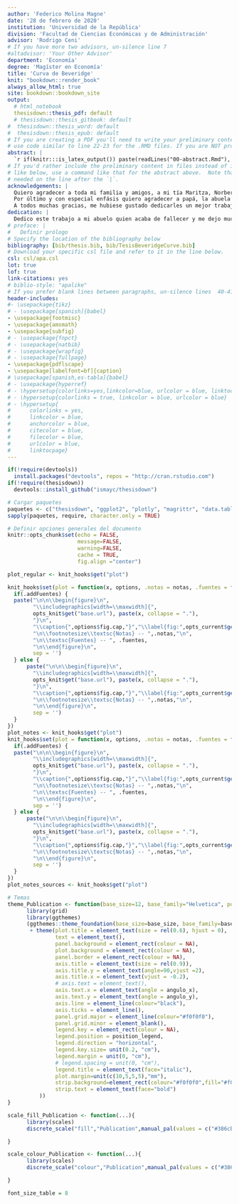 ```yaml
---
author: 'Federico Molina Magne'
date: '28 de febrero de 2020'
institution: 'Universidad de la República'
division: 'Facultad de Ciencias Económicas y de Administración'
advisor: 'Rodrigo Ceni'
# If you have more two advisors, un-silence line 7
#altadvisor: 'Your Other Advisor'
department: 'Economía'
degree: 'Magíster en Economía'
title: 'Curva de Beveridge'
knit: "bookdown::render_book"
always_allow_html: true
site: bookdown::bookdown_site
output: 
  # html_notebook
  thesisdown::thesis_pdf: default
  # thesisdown::thesis_gitbook: default
#  thesisdown::thesis_word: default
#  thesisdown::thesis_epub: default
# If you are creating a PDF you'll need to write your preliminary content (e.g., abstract, acknowledgements) here or
# use code similar to line 22-23 for the .RMD files. If you are NOT producing a PDF, you can delete or silence lines 21-32 in this YAML header.
abstract: |
  `r if(knitr:::is_latex_output()) paste(readLines("00-abstract.Rmd"), collapse = '\n  ')`
# If you'd rather include the preliminary content in files instead of inline
# like below, use a command like that for the abstract above.  Note that a tab is 
# needed on the line after the `|`.
acknowledgements: |
  Quiero agradecer a toda mi familia y amigos, a mi tía Maritza, Norberto y primas que no veo hace más de diez años. Mi abuela lulo y tíos Jorge y Paola que no van a poder estar y me vieron crecer, a mi grandes amigos casi hermanos Pancho (y sus viejos), el gordo droga, wismael, paoli, motuco, manolete (y al comandante), a la banda supercheto y otros tantos que tampoco van a poder estar. A mis amigos de acá (pero que están de viaje y tampoco van a poder estar! Ya tomaremos una y discutiremos de economía, política y series temporales!) rafa, joaco, claudio y eri. Germán y Augusto (ustedes si tienen que ir! Después vamos a tomar una..). A mi tutor, Rodrigo que me banco y relajo merecidamente cuando me rasque las bolas (lo compadezco! No fui el mejor tesista) y me ayudo fuertemente para el trabajo no fuese (tan) doloroso de leer, leyendo y corrigiendo una y otra vez. También a Natalia con quien trabaje el último año en el IESTA y me sirvió un montón, ya soy un R boy (y este año volvemos a trabajar!) y a Silvia de quién fui ayudante el año pasado y este año ya soy ayudante oficial!
  Por último y con especial enfásis quiero agradecer a papá, la abuela Mirna, Vane, mi novia :) , mamá y mi hermana. Porque en cada momento que me ha tocado estar con ustedes me han ayudado de forma permanente, en las buenas y en las malas. 
  A todos muchas gracias, me hubiese gustado dedicarles un mejor trabajo pero bueno...Será para el doctorado! (sera?)
dedication: |
  Dedico este trabajo a mi abuelo quien acaba de fallecer y me dejo muchas enseñanzas, de las cuales quiero destacar dos. La primera es que no importa la circunstancia, siempre se debe actuar de forma correcta y ser honesto. La segunda es que fue quien me inculco que estudiar es la única forma de superarse y salir adelante, como siempre me decía (y yo no hacía caso porque era un vago... ahora no tanto) "¿Qué es lo que tiene que hacer un estudiante? Estudiar, estudiar y estudiar!". A mi abuelo, a quien no pude ver por la distancia que nos separaba, le mando un abrazo.
# preface: |
#   Definir prólogo
# Specify the location of the bibliography below
bibliography: [bib/thesis.bib, bib/TesisBeveridgeCurve.bib]
# Download your specific csl file and refer to it in the line below.
csl: csl/apa.csl
lot: true
lof: true
link-citations: yes
# biblio-style: "apalike"
# If you prefer blank lines between paragraphs, un-silence lines  40-41 (this requires package tikz)
header-includes:
#- \usepackage{tikz}
# - \usepackage[spanish]{babel}
- \usepackage{footmisc}
- \usepackage{amsmath}
- \usepackage{subfig}
# - \usepackage{fnpct}
# - \usepackage{natbib}
# - \usepackage{wrapfig}
# - \usepackage{fullpage}
- \usepackage{pdflscape}
- \usepackage[labelfont=bf]{caption}
# \usepackage[spanish,es-tabla]{babel} 
# - \usepackage{hyperref}
# - \hypersetup{colorlinks=yes,linkcolor=blue, urlcolor = blue, linktocpage}
# - \hypersetup{colorlinks = true, linkcolor = blue, urlcolor = blue}
# - \hypersetup{
#      colorlinks = yes,
#      linkcolor = blue,
#      anchorcolor = blue,
#      citecolor = blue,
#      filecolor = blue,
#      urlcolor = blue,
#      linktocpage}
---
```


<!--
Above is the YAML (YAML Ain't Markup Language) header that includes a lot of metadata used to produce the document.  Be careful with spacing in this header!

If you'd prefer to not include a Dedication, for example, simply delete the section entirely, or silence (add #) them. 

If you have other LaTeX packages you would like to include, delete the # before header-includes and list the packages after hyphens on new lines.

If you'd like to include a comment that won't be produced in your resulting file enclose it in a block like this.

If you receive a duplicate label error after knitting, make sure to delete the index.Rmd file and then knit again.
-->

```r
if(!require(devtools))
  install.packages("devtools", repos = "http://cran.rstudio.com")
if(!require(thesisdown))
  devtools::install_github("ismayc/thesisdown")

# Cargar paquetes
paquetes <- c("thesisdown", "ggplot2", "plotly", "magrittr", "data.table", "bvarsv", "kableExtra", "grid","ggthemes")
sapply(paquetes, require, character.only = TRUE)

# Definir opciones generales del documento
knitr::opts_chunk$set(echo = FALSE,
                      message=FALSE, 
                      warning=FALSE,
                      cache = TRUE, 
                      fig.align ="center")

plot_regular <- knit_hooks$get("plot")

knit_hooks$set(plot = function(x, options, .notas = notas, .fuentes = fuentes, .addFuentes = FALSE) {
  if(.addFuentes) {
  paste("\n\n\\begin{figure}\n",
        "\\includegraphics[width=\\maxwidth]{",
        opts_knit$get("base.url"), paste(x, collapse = "."),
        "}\n",
        "\\caption{",options$fig.cap,"}","\\label{fig:",opts_current$get("label"),"}","\\textsc{}\n",
        "\n\\footnotesize\\textsc{Notas} -- ",.notas,"\n",
        "\n\\textsc{Fuentes} -- ", .fuentes,
        "\n\\end{figure}\n",
        sep = '')
  } else {
      paste("\n\n\\begin{figure}\n",
        "\\includegraphics[width=\\maxwidth]{",
        opts_knit$get("base.url"), paste(x, collapse = "."),
        "}\n",
        "\\caption{",options$fig.cap,"}","\\label{fig:",opts_current$get("label"),"}","\\textsc{}\n",
        "\n\\footnotesize\\textsc{Notas} -- ",.notas,"\n",
        "\n\\end{figure}\n",
        sep = '')
  }
})
plot_notes <- knit_hooks$get("plot")
knit_hooks$set(plot = function(x, options, .notas = notas, .fuentes = fuentes, .addFuentes = TRUE) {
  if(.addFuentes) {
  paste("\n\n\\begin{figure}\n",
        "\\includegraphics[width=\\maxwidth]{",
        opts_knit$get("base.url"), paste(x, collapse = "."),
        "}\n",
        "\\caption{",options$fig.cap,"}","\\label{fig:",opts_current$get("label"),"}","\\textsc{}\n",
        "\n\\footnotesize\\textsc{Notas} -- ",.notas,"\n",
        "\n\\textsc{Fuentes} -- ", .fuentes,
        "\n\\end{figure}\n",
        sep = '')
  } else {
      paste("\n\n\\begin{figure}\n",
        "\\includegraphics[width=\\maxwidth]{",
        opts_knit$get("base.url"), paste(x, collapse = "."),
        "}\n",
        "\\caption{",options$fig.cap,"}","\\label{fig:",opts_current$get("label"),"}","\\textsc{}\n",
        "\n\\footnotesize\\textsc{Notas} -- ",.notas,"\n",
        "\n\\end{figure}\n",
        sep = '')
  }
})
plot_notes_sources <- knit_hooks$get("plot")
```




```r
# Temas
theme_Publication <- function(base_size=12, base_family="Helvetica", position_legend = "bottom", angulo_x = 0, angulo_y = 0) {
      library(grid)
      library(ggthemes)
      (ggthemes::theme_foundation(base_size=base_size, base_family=base_family)
       + theme(plot.title = element_text(size = rel(0.6), hjust = 0),
               text = element_text(),
               panel.background = element_rect(colour = NA),
               plot.background = element_rect(colour = NA),
               panel.border = element_rect(colour = NA),
               axis.title = element_text(size = rel(0.9)),
               axis.title.y = element_text(angle=90,vjust =2),
               axis.title.x = element_text(vjust = -0.2),
               # axis.text = element_text(),
               axis.text.x = element_text(angle = angulo_x),
               axis.text.y = element_text(angle = angulo_y),
               axis.line = element_line(colour="black"),
               axis.ticks = element_line(),
               panel.grid.major = element_line(colour="#f0f0f0"),
               panel.grid.minor = element_blank(),
               legend.key = element_rect(colour = NA),
               legend.position = position_legend,
               legend.direction = "horizontal",
               legend.key.size= unit(0.2, "cm"),
               legend.margin = unit(0, "cm"),
               # legend.spacing = unit(0, "cm"),
               legend.title = element_text(face="italic"),
               plot.margin=unit(c(10,5,5,5),"mm"),
               strip.background=element_rect(colour="#f0f0f0",fill="#f0f0f0"),
               strip.text = element_text(face="bold")
          ))
}

scale_fill_Publication <- function(...){
      library(scales)
      discrete_scale("fill","Publication",manual_pal(values = c("#386cb0","#fdb462","#7fc97f","#ef3b2c","#662506","#a6cee3","#fb9a99","#984ea3","#ffff33")), ...)

}

scale_colour_Publication <- function(...){
      library(scales)
      discrete_scale("colour","Publication",manual_pal(values = c("#386cb0","#fdb462","#7fc97f","#ef3b2c","#662506","#a6cee3","#fb9a99","#984ea3","#ffff33")), ...)

}

font_size_table = 8
```

<!-- On ordering the chapter files:
There are two options:
1. Name your chapter files in the order in which you want them to appear (e.g., 01-Inro, 02-Data, 03-Conclusions). 
2. Otherwise, you can specify the order in which they appear in the _bookdown.yml (for PDF only).

Do not include 00(two-hyphens)prelim.Rmd and 00-abstract.Rmd in the YAML file--they are handled in the YAML above differently for the PDF version.
-->

<!-- The {.unnumbered} option here means that the introduction will be "Chapter 0." You can also use {-} for no numbers
on chapters.
-->

<!-- # Introduction {.unnumbered} -->

<!-- ```{r} -->
<!-- options(bookdown.post.latex = function(x) { -->

<!--   # x is the content of the LaTeX output file -->
<!--   # str_replace can take a named vector of patterns and replacements -->
<!--   replace_patterns <- c( -->
<!--     "^\\\\bibliography\\{bib/thesis.bib\\}" = "",         # Remove the default bibliography -->
<!--     "^BIBLIOGRAPHY" = "\\\\bibliography{bib/thesis.bib}"  # Add it in a new spot -->
<!--   ) -->

<!--   stringr::str_replace_all(x, replace_patterns) -->
<!-- }) -->
<!-- ``` -->


